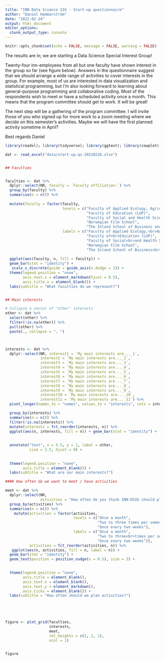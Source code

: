 ```yaml
---
title: "INN Data Science SIG - Start-up questionnaire"
author: "Daniel Hammarström"
date: "2022-02-24"
output: html_document
editor_options: 
  chunk_output_type: console
---
```


```r
knitr::opts_chunk$set(echo = FALSE, message = FALSE, warning = FALSE)
```

The results are in; we are starting a Data Science Special Interest Group! 

Twenty-four inn-employees from all but one faculty have shown interest in the group so far (see figure below). Answers in the questionnaire suggest that we should arrange a wide range of activities to cover interests in the group. For example, most of us are interested in data visualization and statistical programming, but I'm also looking forward to learning about general-purpose programming and collaborative coding. Most of the respondents wish to meet or have a scheduled activity once a month. This means that the program committee should get to work. It will be great!

The next step will be a gathering of the program committee. I will invite those of you who signed up for more work to a zoom meeting where we decide on this semester's activities. Maybe we will have the first planned activity sometime in April?

Best regards
Daniel



```r
library(readxl); library(tidyverse); library(ggtext); library(cowplot)

dat <- read_excel("data/start-up-qs-20220226.xlsx")


## Faculties


faculties <- dat %>%
  dplyr::select(NR, faculty = `Faculty affiliation:`) %>%
  group_by(faculty) %>%
  summarise(n = n()) %>%
  
  mutate(faculty = factor(faculty, 
                          levels = c("Faculty of Applied Ecology, Agricultural Sciences and Biotechnology (ALB)",
                                     "Faculty of Education (LUP)",
                                     "Faculty of Social and Health Sciences (HSV)",
                                     "Norwegian Film School",
                                     "The Inland School of Business and Social Sciences (HHS)"), 
                          labels = c("Faculty of Applied Ecology,<br>Agricultural Sciences and<br>Biotechnology (ALB)",
                                     "Faculty of<br>Education (LUP)",
                                     "Faculty of Social<br>and Health Sciences (HSV)",
                                     "Norwegian Film School",
                                     "The Inland School of Business<br>and Social Sciences (HHS)"))) %>%
  
  ggplot(aes(faculty, n, fill = faculty)) + 
  geom_bar(stat = "identity") +
   scale_x_discrete(guide = guide_axis(n.dodge = 2)) +
  theme(legend.position = "none", 
        axis.text.x = element_markdown(hjust = 0.5),
        axis.title.x = element_blank()) +
  labs(subtitle = "What faculties do we represent?")


## Main interests

# Collapse a vector of "other" interests
other <- dat %>%
  select(other) %>%
  filter(!is.na(other)) %>%
  pull(other) %>%
  paste(., collapse = ", ")



interests <- dat %>%
  dplyr::select(NR, interest1 = `My main interests are..._1`,
                interest2 = `My main interests are..._2`,
                interest3 = `My main interests are..._3`,
                interest4 = `My main interests are..._4`,
                interest5 = `My main interests are..._5`,
                interest6 = `My main interests are..._6`,
                interest7 = `My main interests are..._7`,
                interest8 = `My main interests are..._8`,
                interest9 = `My main interests are..._9`,
                interest10 = `My main interests are..._10`,
                interest11 = `My main interests are..._11`) %>%
  pivot_longer(names_to = "names", values_to = "interests", cols = interest1:interest11) %>%

  group_by(interests) %>%
  summarise(n = n()) %>%
  filter(!is.na(interests)) %>%
  mutate(interests = fct_reorder(interests, n)) %>%
  ggplot(aes(n, interests, fill = n)) + geom_bar(stat = "identity") +
  
  
  annotate("text", x = 5.5, y = 1, label = other, 
           size = 2.5, hjust = 0) +
  
  
  theme(legend.position = "none", 
        axis.title = element_blank()) +
  labs(subtitle = "What are our main interests?")

#### How often do we want to meet / have activities

meet <- dat %>%
  dplyr::select(NR, 
                activities = "How often do you think INN-DSIG should plan activities?") %>%
  group_by(activities) %>%
  summarise(n = n()) %>%
    mutate(activities = factor(activities, 
                               levels = c("Once a month", 
                                          "Two to three times per semester", 
                                          "Once every two weeks"),
                               labels = c("Once a month", 
                                          "Two to three<br>times per semester", 
                                          "Once every two weeks")),
           activities = fct_reorder(activities, n)) %>%
   ggplot(aes(n, activities, fill = n, label = n)) + 
  geom_bar(stat = "identity") +
  geom_text(position = position_nudge(x = 0.5), size = 3) +

  
  theme(legend.position = "none", 
        axis.title = element_blank(), 
        axis.text.x = element_blank(),
        axis.text.y = element_markdown(),
        axis.ticks = element_blank()) +
  labs(subtitle = "How often should we plan activities?")
  




figure <- plot_grid(faculties,
                    interests,
                    meet,
                    rel_heights = c(2, 2, 1),
                    ncol = 1)


figure


```

